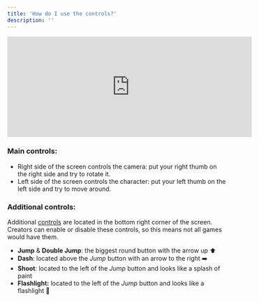 ```yaml
---
title: 'How do I use the controls?'
description: ''
---
```


<iframe width="560" height="230" src="https://www.youtube.com/embed/YmjlG1u1mKI?si=6Fl-tACSV3L7GRZV" title="How do I use the Soba controls?" frameborder="0" allow="accelerometer; autoplay; clipboard-write; encrypted-media; gyroscope; picture-in-picture; web-share" allowfullscreen></iframe>

### Main controls:

- Right side of the screen controls the camera: put your right thumb on the right side and try to rotate it.
- Left side of the screen controls the character: put your left thumb on the left side and try to move around.

### Additional controls: 
Additional [controls](https://wiki.soba.xyz/getting-started/play/movements) are located in the bottom right corner of the screen. Creators can enable or disable these controls, so this means not all games would have them. 

- **Jump** & **Double Jump**: the biggest round button with the arrow up ⬆️
- **Dash**: located above the *Jump* button with an arrow to the right ➡️
- **Shoot**: located to the left of the *Jump* button and looks like a splash of paint
- **Flashlight:** located to the left of the *Jump* button and looks like a flashlight 🔦
